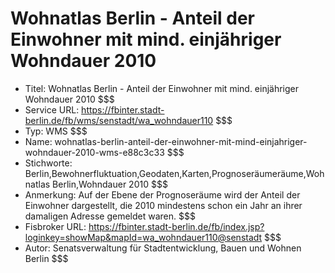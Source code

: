 # Wohnatlas Berlin - Anteil der Einwohner mit mind. einjähriger Wohndauer 2010
- Titel: Wohnatlas Berlin - Anteil der Einwohner mit mind. einjähriger Wohndauer 2010 $$$
- Service URL: https://fbinter.stadt-berlin.de/fb/wms/senstadt/wa_wohndauer110 $$$
- Typ: WMS $$$
- Name: wohnatlas-berlin-anteil-der-einwohner-mit-mind-einjahriger-wohndauer-2010-wms-e88c3c33 $$$
- Stichworte: Berlin,Bewohnerfluktuation,Geodaten,Karten,Prognoseräumeräume,Wohnatlas Berlin,Wohndauer 2010 $$$
- Anmerkung: Auf der Ebene der Prognoseräume wird der Anteil der Einwohner dargestellt, die 2010 mindestens schon ein Jahr an ihrer damaligen Adresse gemeldet waren. $$$
- Fisbroker URL: https://fbinter.stadt-berlin.de/fb/index.jsp?loginkey=showMap&mapId=wa_wohndauer110@senstadt $$$
- Autor: Senatsverwaltung für Stadtentwicklung, Bauen und Wohnen Berlin $$$

